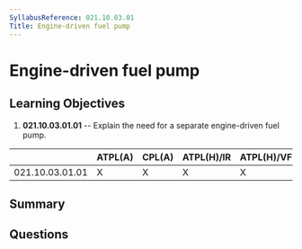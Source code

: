 ```yaml
---
SyllabusReference: 021.10.03.01
Title: Engine-driven fuel pump
---
```


# Engine-driven fuel pump

## Learning Objectives

1. **021.10.03.01.01** -- Explain the need for a separate engine-driven fuel pump.

|                 | ATPL(A) | CPL(A) | ATPL(H)/IR | ATPL(H)/VFR | CPL(H) | IR  | CBIR(A) |
| --------------- | ------- | ------ | ---------- | ----------- | ------ | --- | ------- |
| 021.10.03.01.01 | X       | X      | X          | X           | X      |     |         |

## Summary

## Questions
